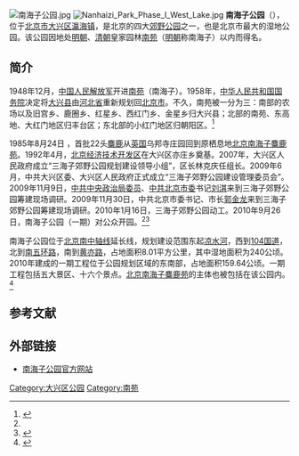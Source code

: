 {{Coord|39.769132|116.477452|type:landmark_region:CN-11_source:GoogleMaps|display=title}}
[[File:南海子公园.jpg|thumb]]
[[File:Nanhaizi_Park_Phase_I_West_Lake.jpg|thumb]]
'''南海子公园'''（{{lang-en|Nanhaizi park}}），位于[[北京市|北京市]][[大兴区|大兴区]][[瀛海地区|瀛海镇]]，是北京的四大[[郊野公园|郊野公园]]之一，也是北京市最大的湿地公园。该公园因地处[[明朝|明朝]]、[[清朝|清朝]]皇家园林[[南苑|南苑]]（[[明朝|明朝]]称南海子）以内而得名。

==简介==
1948年12月，[[中国人民解放军|中国人民解放军]]开进[[南苑|南苑]]（南海子）。1958年，[[中华人民共和国国务院|中华人民共和国国务院]]决定将[[大兴县_(金朝)|大兴县]]由[[河北省|河北省]]重新规划回[[北京市|北京市]]。不久，南苑被一分为三：南部的农场以及旧宫乡、鹿圈乡、红星乡、西红门乡、金星乡归大兴县；北部的南苑、东高地、大红门地区归丰台区；东北部的小红门地区归朝阳区。<ref name=dsj>{{Cite web |url=http://www.nanhaizipark.com/web/nhz_new/lswh/gydsj/603547.htm |title=南海子大事记，南海子公园，2010-09-25 |access-date=2014-12-31 |archive-url=https://web.archive.org/web/20141231094943/http://www.nanhaizipark.com/web/nhz_new/lswh/gydsj/603547.htm |archive-date=2014-12-31 |dead-url=yes }}</ref>

1985年8月24日 ，首批22头[[麋鹿|麋鹿]]从[[英国|英国]]乌邦寺庄园回到原栖息地[[北京南海子麋鹿苑|北京南海子麋鹿苑]]。1992年4月，[[北京经济技术开发区|北京经济技术开发区]]在大兴区亦庄乡奠基。2007年，大兴区人民政府成立“三海子郊野公园规划建设领导小组”，区长林克庆任组长。2009年6月，中共大兴区委、大兴区人民政府正式成立“三海子郊野公园建设管理委员会”。2009年11月9日，[[中共中央政治局委员|中共中央政治局委员]]、[[中共北京市委|中共北京市委]]书记[[刘淇|刘淇]]来到三海子郊野公园筹建现场调研。2009年11月30日，中共北京市委书记、市长[[郭金龙|郭金龙]]来到三海子郊野公园筹建现场调研。2010年1月16日，三海子郊野公园动工。2010年9月26日，南海子公园（一期）对公众开园。<ref name=dsj/><ref>{{Cite web |url=http://news.xinhuanet.com/photo/2010-10/06/c_12632000_2.htm |title=北京最大湿地公园免费开放，新华网，2010-10-06 |access-date=2014-12-31 |archive-date=2010-10-09 |archive-url=https://web.archive.org/web/20101009023401/http://news.xinhuanet.com/photo/2010-10/06/c_12632000_2.htm |dead-url=no }}</ref>

南海子公园位于[[北京中轴线|北京南中轴线]]延长线，规划建设范围东起[[凉水河|凉水河]]，西到[[104国道|104国道]]，北到[[北京五环路|南五环路]]，南到[[黄亦路|黄亦路]]，占地面积8.01平方公里，其中湿地面积为240公顷。2010年建成的一期工程位于公园规划区域的东南部，占地面积159.64公顷。一期工程包括五大景区、十六个景点。[[北京南海子麋鹿苑|北京南海子麋鹿苑]]的主体也被包括在该公园内。<ref>{{Cite web |url=http://www.nanhaizipark.com/web/nhz_new/fwzn/fwzx/gyjj/603631.htm |title=公园简介，南海子公园，2010-07-15 |access-date=2014-12-31 |archive-url=https://web.archive.org/web/20141231095413/http://www.nanhaizipark.com/web/nhz_new/fwzn/fwzx/gyjj/603631.htm |archive-date=2014-12-31 |dead-url=yes }}</ref>

==参考文献==
{{reflist}}

==外部链接==
*[https://web.archive.org/web/20160304194559/http://www.nanhaizipark.com/ 南海子公园官方网站]

[[Category:大兴区公园|Category:大兴区公园]]
[[Category:南苑|Category:南苑]]